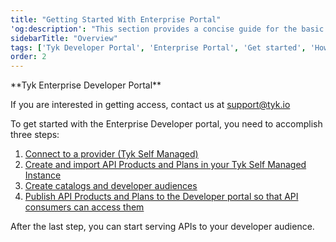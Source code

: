 ```yaml
---
title: "Getting Started With Enterprise Portal"
'og:description': "This section provides a concise guide for the basic configuration of the portal"
sidebarTitle: "Overview"
tags: ['Tyk Developer Portal', 'Enterprise Portal', 'Get started', 'How-to']
order: 2
---
```



<Note>
**Tyk Enterprise Developer Portal**

If you are interested in getting access, contact us at [support@tyk.io](<mailto:support@tyk.io?subject=Tyk Enterprise Portal Beta>)
</Note>



To get started with the Enterprise Developer portal, you need to accomplish three steps:

1. [Connect to a provider (Tyk Self Managed)](/5.6/product-stack/tyk-enterprise-developer-portal/getting-started/with-tyk-self-managed-as-provider)
2. [Create and import API Products and Plans in your Tyk Self Managed Instance](/5.6/product-stack/tyk-enterprise-developer-portal/getting-started/create-api-product-and-plan)
3. [Create catalogs and developer audiences](/5.6/product-stack/tyk-enterprise-developer-portal/getting-started/create-orgs-and-catalogs)
4. [Publish API Products and Plans to the Developer portal so that API consumers can access them](/5.6/product-stack/tyk-enterprise-developer-portal/getting-started/customize-products-and-plans)

After the last step, you can start serving APIs to your developer audience.